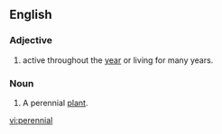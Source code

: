 ==English==

===Adjective===
{{en-adj}}

# {{time}} active throughout the [[year]] or living for many years.

===Noun===
{{en-noun}}

# A perennial [[plant]].

[[vi:perennial]]
